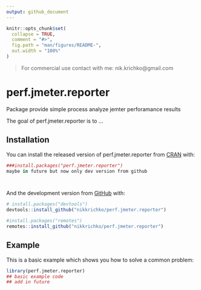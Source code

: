 ```yaml
---
output: github_document
---
```


<!-- README.md is generated from README.Rmd. Please edit that file -->

```r
knitr::opts_chunk$set(
  collapse = TRUE,
  comment = "#>",
  fig.path = "man/figures/README-",
  out.width = "100%"
)
```

> For commercial use contact with me: nik.krichko@gmail.com

# perf.jmeter.reporter
Package provide simple process analyze jemter perforamance results

<!-- badges: start -->
<!-- badges: end -->

The goal of perf.jmeter.reporter is to ...

## Installation

You can install the released version of perf.jmeter.reporter from [CRAN](https://CRAN.R-project.org) with:

``` r
###install.packages("perf.jmeter.reporter")
maybe in future but now only dev version from github




```

And the development version from [GitHub](https://github.com/) with:

``` r
# install.packages("devtools")
devtools::install_github("nikkrichko/perf.jmeter.reporter")

#install.packages("remotes")
remotes::install_github("nikkrichko/perf.jmeter.reporter")
```
## Example

This is a basic example which shows you how to solve a common problem:

```r
library(perf.jmeter.reporter)
## basic example code
## add in future
```
